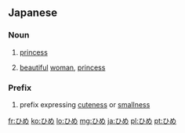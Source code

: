 ==Japanese==

===Noun===
{{ja-noun}}

# {{ja-def|姫}} [[princess]]
# {{ja-def|媛}} [[beautiful]] [[woman]], [[princess]]

===Prefix===
{{ja-pos|prefix}}
# {{ja-def|姫}} prefix expressing [[cuteness]] or [[smallness]]

[[fr:ひめ]]
[[ko:ひめ]]
[[lo:ひめ]]
[[mg:ひめ]]
[[ja:ひめ]]
[[pl:ひめ]]
[[pt:ひめ]]